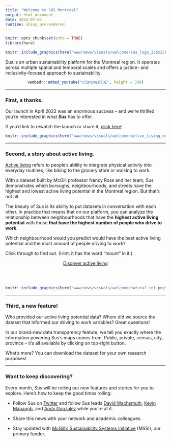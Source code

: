 ```yaml
---
title: "Welcome to SUS Montreal"
output: html_document
date: 2022-07-04
runtime: shiny_prerendered
---
```


```r
knitr::opts_chunk$set(echo = TRUE)
library(here)
```

<center>
```r
knitr::include_graphics(here("www/news/visuals/welcome/sus_logo_256x256.png"))
```
</center>

Sus is an urban sustainability platform for the Montreal region. It operates across multiple spatial and temporal scales and offers a justice- and inclusivity-focused approach to sustainability.

<center>
```r
vembedr::embed_youtube("c5QYpmLOlOE", height = 300)
```
</center>

<hr>
### First, a thanks. 
Our launch in April 2022 was an enormous success -- and we're thrilled you're interested in what <i><b>Sus</b></i> has to offer.

If you'd link to rewatch the launch or share it, <a target = '_blank' href = 'https://www.youtube.com/watch?v=c5QYpmLOlOE'>click here</a>!

```r

knitr::include_graphics(here("www/news/visuals/welcome/active_living_en.png"))

```

<hr>
### Second, a story about active living. 
<a target = '_blank' href = 'https://www.activeagingcanada.ca/participants/get-active/active-living/what-is-active-living.htm'>Active living</a> refers to people's ability to integrate physical activity into everyday routines, like biking to the grocery store or walking to work.

With a dataset built by McGill professor Nancy Ross and her team, Sus demonstrates which boroughs, neighbourhoods, and streets have the highest and lowest active living potential in the Montreal region. But that's not all.

The beauty of Sus is its ability to put datasets in conversation with each other. In practice that means that on our platform, you can analyze the relationship between neighbourhoods that have the <b>highest active living potential</b> with those <b>that have the highest number of people who drive to work</b>.

Which neighbourhood would you predict would have the best active living potential and the most amount of people driving to work?

Click through to find out. (Hint: it has the word "mount" in it.)

<center><a style = 'display: inline-flex; align-items: center;' class="sus-button sus-icon-button sus-button-primary" href="http://susmontreal.ca/?tb=canale&amp;lng=en&amp;zm=10.72&amp;lat=45.500101&amp;lon=-73.582446&amp;v_r=16&amp;s_id=4620356.00&amp;zm_a=T&amp;df=CT">Discover active living</a></center>
<br><br>
```r

knitr::include_graphics(here("www/news/visuals/welcome/natural_inf.png"))

```

<hr>
### Third, a new feature! 
Who provided our active living potential data? Where did we source the dataset that informed our driving to work variables? Great questions!

In our brand-new data transparency feature, we tell you exactly where the information powering Sus's maps comes from. Public, private, census, city, province -- it's all available by clicking on top-right button.

What's more? You can download the dataset for your own research purposes!

<hr>
### Want to keep discovering?

Every month, Sus will be rolling out new features and stories for you to explore. Here's how to keep the good times rolling:

<ul>

<li>

Follow Sus on <a target = '_blank' href = 'https://twitter.com/susmontreal'>Twitter</a> and follow Sus leads <a target = '_blank' href = 'https://twitter.com/dwachsmuth'>David Wachsmuth</a>, <a target = '_blank' href = 'https://twitter.com/KManaugh'>Kevin Manaugh</a>, and <a target = '_blank' href = 'https://twitter.com/bio_diverse'>Andy Gonzalez</a> while you're at it.

<li>

Share this news with your network and academic colleagues.

<li>

Stay updated with <a target = '_blank' href = 'https://www.mcgill.ca/mssi/'>McGill's Sustainability Systems Initiative</a> (MSSI), our primary funder.
